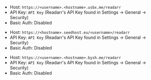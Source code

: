 
<Tabs>

<TabItem value="ultra-readarr" label="Ultra.cc">

- Host: `https://<username>.<hostname>.usbx.me/readarr`
- API Key: `API Key` (Readarr's API Key found in Settings -> General -> Security) 
- Basic Auth: Disabled

</TabItem>

<TabItem value="seedhost-readarr" label="Seedhost.eu">

- Host: `https://<hostname>.seedhost.eu/<username>/readarr`
- API Key: `API Key` (Readarr's API Key found in Settings -> General -> Security) 
- Basic Auth: Disabled

</TabItem>

<TabItem value="bytesized-readarr" label="Bytesized Hosting">

- Host: `https://<username>.<hostname>.bysh.me/readarr`
- API Key: `API Key` (Readarr's API Key found in Settings -> General -> Security) 
- Basic Auth: Disabled

</TabItem>

</Tabs>
